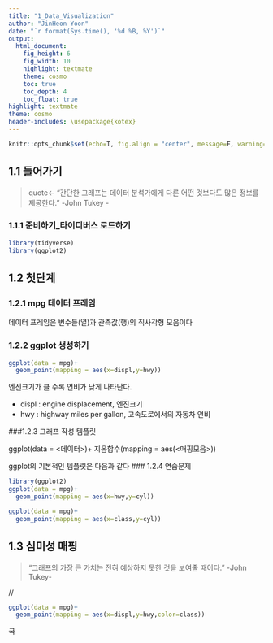 ```yaml
---
title: "1_Data_Visualization"
author: "JinHeon Yoon"
date: "`r format(Sys.time(), '%d %B, %Y')`"
output:
  html_document:
    fig_height: 6
    fig_width: 10
    highlight: textmate
    theme: cosmo
    toc: true
    toc_depth: 4
    toc_float: true
highlight: textmate
theme: cosmo
header-includes: \usepackage{kotex}
---
```


```r
knitr::opts_chunk$set(echo=T, fig.align = "center", message=F, warning=F, fig.height = 8, cache=T, dpi = 300)
```

## 1.1 **들어가기**

>quote<- "간단한 그래프는 데이터 분석가에게 다른 어떤 것보다도 많은 정보를 제공한다." -John Tukey -

### 1.1.1 준비하기_타이디버스 로드하기

```r

library(tidyverse)
library(ggplot2)

```

## 1.2 **첫단계**

### 1.2.1 mpg 데이터 프레임
데이터 프레임은 변수들(열)과 관측값(행)의 직사각형 모음이다

### 1.2.2 **ggplot 생성하기**
```r
ggplot(data = mpg)+
  geom_point(mapping = aes(x=displ,y=hwy))

```

엔진크기가 클 수록 연비가 낮게 나타난다.
 
  * displ : engine displacement, 엔진크기
  *  hwy : highway miles per gallon, 고속도로에서의 자동차 연비

###1.2.3 그래프 작성 템플릿

ggplot(data = <데이터>)+
  지옴함수(mapping = aes(<매핑모음>)) 

ggplot의 기본적인 템플릿은 다음과 같다
### 1.2.4 연습문제
```r
library(ggplot2)
ggplot(data = mpg)+
  geom_point(mapping = aes(x=hwy,y=cyl))

ggplot(data = mpg)+
  geom_point(mapping = aes(x=class,y=cyl))


```

## 1.3 심미성 매핑
 > "그래프의 가장 큰 가치는 전혀 예상하지 못한 것을 보여줄 때이다." -John Tukey-

//

```r
ggplot(data = mpg)+
  geom_point(mapping = aes(x=displ,y=hwy,color=class))
```

국